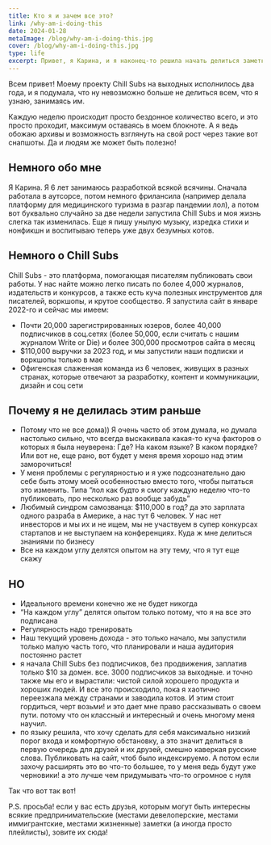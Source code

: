 ```yaml
---
title: Кто я и зачем все это?
link: /why-am-i-doing-this
date: 2024-01-28
metaImage: /blog/why-am-i-doing-this.jpg
cover: /blog/why-am-i-doing-this.jpg
type: life
excerpt: Привет, я Карина, и я наконец-то решила начать делиться заметками по следам работы над Chill Subs, ну а заодно и чем попало (готовьтесь слушать мои любимые песни и смотреть на котов)
---
```


Всем привет! Моему проекту Chill Subs на выходных исполнилось два года, и я подумала, что ну невозможно больше не делиться всем, что я узнаю, занимаясь им.

Каждую неделю происходит просто бездонное количество всего, и это просто проходит, максимум оставаясь в моем блокноте. А я ведь обожаю архивы и возможность взглянуть на свой рост через такие вот снапшоты. Да и людям же может быть полезно!

## Немного обо мне

Я Карина. Я 6 лет занимаюсь разработкой всякой всячины. Сначала работала в аутсорсе, потом немного фрилансила (например делала платформу для медицинского туризма в разгар пандемии лол), а потом вот буквально случайно за две недели запустила Chill Subs и моя жизнь слегка так изменилась. Еще я пишу унылую музыку, изредка стихи и нонфикшн и воспитываю теперь уже двух безумных котов.

## Немного о Chill Subs

Chill Subs - это платформа, помогающая писателям публиковать свои работы. У нас найте можно легко писать по более 4,000 журналов, издательств и конкурсов, а также есть куча полезных инструментов для писателей, воркшопы, и крутое сообщество. Я запустила сайт в январе 2022-го и сейчас мы имеем:

* Почти 20,000 зарегистрированных юзеров, более 40,000 подписчиков в соц.сетях (более 50,000, если считать с нашим журналом Write or Die) и более 300,000 просмотров сайта в месяц
* $110,000 выручки за 2023 год, и мы запустили наши подписки и воркшопы только в мае
* Офигенская слаженная команда из 6 человек, живущих в разных странах, которые отвечают за разработку, контент и коммуникации, дизайн и соц сети

## Почему я не делилась этим раньше

* Потому что не все дома)) Я очень часто об этом думала, но думала настолько сильно, что всегда выскакивала какая-то куча факторов о которых я была неуверена: Где? На каком языке? В каком порядке? Или вот не, еще рано, вот будет у меня время хорошо над этим заморочиться!
* У меня проблемы с регулярностью и я уже подсознательно даю себе быть этому моей особенностью вместо того, чтобы пытаться это изменить. Типа “лол как будто я смогу каждую неделю что-то публиковать, про несколько раз вообще забудь”
* Любимый синдром самозванца: $110,000 в год? да это зарплата одного разраба в Америке, а нас тут 6 человек. У нас нет инвесторов и мы их и не ищем, мы не участвуем в супер конкурсах стартапов и не выступаем на конференциях. Куда ж мне делиться знаниями по бизнесу
* Все на каждом углу делятся опытом на эту тему, что я тут еще скажу

## НО

* Идеального времени конечно же не будет никогда
* “На каждом углу” делятся опытом только потому, что я на все это подписана
* Регулярность надо тренировать
* Наш текущий уровень дохода \- это только начало, мы запустили только малую часть того, что планировали и наша аудитория постоянно растет
* я начала Chill Subs без подписчиков, без продвижения, заплатив только $10 за домен. все. 3000 подписчиков за выходные. и точно также мы его и вырастили: чистой силой хорошего продукта и хороших людей. И все это происходило, пока я хаотично переезжала между странами и заводила котов. И этим стоит гордиться, черт возьми! и это дает мне право рассказывать о своем пути. потому что он классный и интересный и очень многому меня научил.
* по языку решила, что хочу сделать для себя максимально низкий порог входа и комфортную обстановку, а это значит делиться в первую очередь для друзей и их друзей, смешно каверкая русские слова. Публиковать на сайт, чтоб было индексируемо. А потом если захочу расширять это во что-то большее, то у меня ведь будут уже черновики! а это лучше чем придумывать что-то огромное с нуля

Так что вот так вот!

P.S. просьба! если у вас есть друзья, которым могут быть интересны всякие предпринимательские (местами девелоперские, местами иммигрантские, местами жизненные) заметки (а иногда просто плейлисты), зовите их сюда!